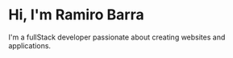 # Hi, I'm Ramiro Barra

I'm a fullStack developer passionate about creating websites and applications.
